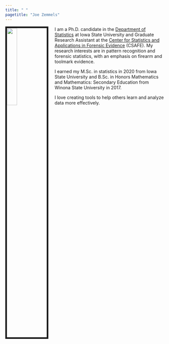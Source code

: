 ```yaml
---
title: " "
pagetitle: "Joe Zemmels"
---
```


<link rel="stylesheet" href="styles.css" type="text/css">
<link rel="stylesheet" href="academicicons/css/academicicons.min.css"/>

<img src="images/exteriorHeadshot_cropped.jpg" style="width:25%; border:5px solid; margin-right: 20px" align="left">

I am a Ph.D. candidate in the [Department of Statistics](https://www.stat.iastate.edu/) at Iowa State University and Graduate Research Assistant at the [Center for Statistics and Applications in Forensic Evidence](https://www.forensicstats.org/) (CSAFE).
My research interests are in pattern recognition and forensic statistics, with an emphasis on firearm and toolmark evidence.

I earned my M.Sc. in statistics in 2020 from Iowa State University and B.Sc. in Honors Mathematics and Mathematics: Secondary Education from Winona State University in 2017.

I love creating tools to help others learn and analyze data more effectively.

